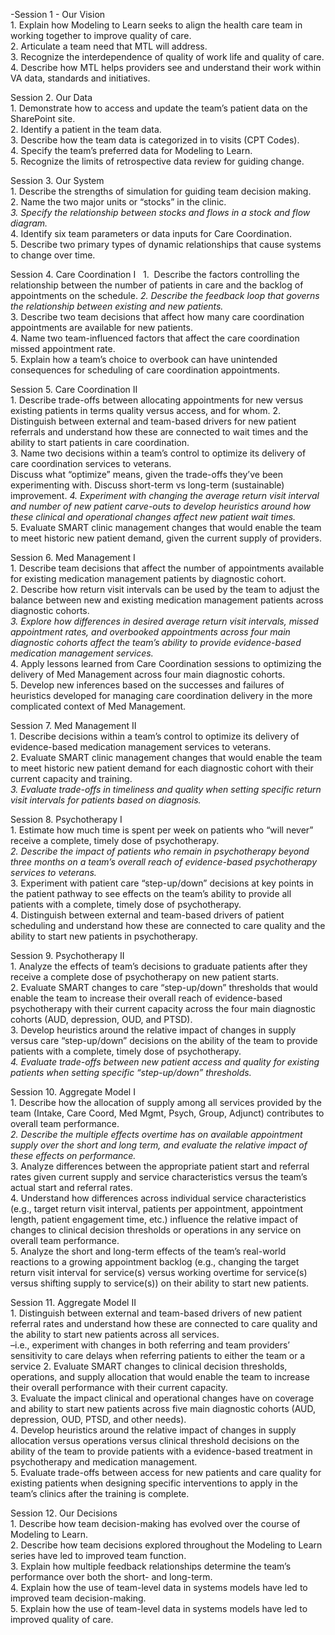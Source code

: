 -Session 1 - Our Vision  
1.	Explain how Modeling to Learn seeks to align the health care team in working together to improve quality of care.  
2.	Articulate a team need that MTL will address.  
3.	Recognize the interdependence of quality of work life and quality of care.  
4.	Describe how MTL helps providers see and understand their work within VA data, standards and initiatives.  

Session 2. Our Data  
1.	Demonstrate how to access and update the team’s patient data on the SharePoint site.  
2.	Identify a patient in the team data.  
3.	Describe how the team data is categorized in to visits (CPT Codes).  
4.	Specify the team’s preferred data for Modeling to Learn.  
5.	Recognize the limits of retrospective data review for guiding change.  

Session 3. Our System  
1.	Describe the strengths of simulation for guiding team decision making.  
2.	Name the two major units or "stocks" in the clinic.  
*3.	Specify the relationship between stocks and flows in a stock and flow diagram.*  
4.	Identify six team parameters or data inputs for Care Coordination.  
5.	Describe two primary types of dynamic relationships that cause systems to change over time.  

Session 4. Care Coordination I  
1.        Describe the factors controlling the relationship between the number of patients in care and the backlog of appointments on the schedule.
*2.	Describe the feedback loop that governs the relationship between existing and new patients.*  
3.	Describe two team decisions that affect how many care coordination appointments are available for new patients.  
4.	Name two team-influenced factors that affect the care coordination missed appointment rate.  
5.	Explain how a team’s choice to overbook can have unintended consequences for scheduling of care coordination appointments.  

Session 5. Care Coordination II  
1.	Describe trade-offs between allocating appointments for new versus existing patients in terms quality versus access, and for whom. 
2.	Distinguish between external and team-based drivers for new patient referrals and understand how these are connected to wait times and the ability to start patients in care coordination.  
3.	Name two decisions within a team’s control to optimize its delivery of care coordination services to veterans.  
          Discuss what "optimize" means, given the trade-offs they've been experimenting with.  Discuss short-term vs long-term (sustainable) improvement.
*4.	Experiment with changing the average return visit interval and number of new patient carve-outs to develop heuristics around how these clinical and operational changes affect new patient wait times.*   
5.	Evaluate SMART clinic management changes that would enable the team to meet historic new patient demand, given the current supply of providers.  

Session 6. Med Management I  
1.	Describe team decisions that affect the number of appointments available for existing medication management patients by diagnostic cohort.  
2.	Describe how return visit intervals can be used by the team to adjust the balance between new and existing medication management patients across diagnostic cohorts.  
*3.	Explore how differences in desired average return visit intervals, missed appointment rates, and overbooked appointments across four main diagnostic cohorts affect the team’s ability to provide evidence-based medication management services.*  
4.	Apply lessons learned from Care Coordination sessions to optimizing the delivery of Med Management across four main diagnostic cohorts.  
5.	Develop new inferences based on the successes and failures of heuristics developed for managing care coordination delivery in the more complicated context of Med Management.  

Session 7. Med Management II  
1.	Describe decisions within a team’s control to optimize its delivery of evidence-based medication management services to veterans.  
2.	Evaluate SMART clinic management changes that would enable the team to meet historic new patient demand for each diagnostic cohort with their current capacity and training.  
*3.	Evaluate trade-offs in timeliness and quality when setting specific return visit intervals for patients based on diagnosis.*   

Session 8. Psychotherapy I  
1.	Estimate how much time is spent per week on patients who “will never” receive a complete, timely dose of psychotherapy.  
*2.	Describe the impact of patients who remain in psychotherapy beyond three months on a team’s overall reach of evidence-based psychotherapy services to veterans.*   
3.	Experiment with patient care “step-up/down” decisions at key points in the patient pathway to see effects on the team’s ability to provide all patients with a complete, timely dose of psychotherapy.   
4.	Distinguish between external and team-based drivers of patient scheduling and understand how these are connected to care quality and the ability to start new patients in psychotherapy.  

Session 9. Psychotherapy II  
1.	Analyze the effects of team’s decisions to graduate patients after they receive a complete dose of psychotherapy on new patient starts.  
2.	Evaluate SMART changes to care “step-up/down” thresholds that would enable the team to increase their overall reach of evidence-based psychotherapy with their current capacity across the four main diagnostic cohorts (AUD, depression, OUD, and PTSD).  
3.	Develop heuristics around the relative impact of changes in supply versus care “step-up/down” decisions on the ability of the team to provide patients with a complete, timely dose of psychotherapy.  
*4.	Evaluate trade-offs between new patient access and quality for existing patients when setting specific “step-up/down” thresholds.*  

Session 10. Aggregate Model I  
1.	Describe how the allocation of supply among all services provided by the team (Intake, Care Coord, Med Mgmt, Psych, Group, Adjunct) contributes to overall team performance.  
*2.	Describe the multiple effects overtime has on available appointment supply over the short and long term, and evaluate the relative impact of these effects on performance.*  
3.	Analyze differences between the appropriate patient start and referral rates given current supply and service characteristics versus the team’s actual start and referral rates.  
4.	Understand how differences across individual service characteristics (e.g., target return visit interval, patients per appointment, appointment length, patient engagement time, etc.) influence the relative impact of changes to clinical decision thresholds or operations in any service on overall team performance.   
5.	Analyze the short and long-term effects of the team’s real-world reactions to a growing appointment backlog (e.g., changing the target return visit interval for service(s) versus working overtime for service(s) versus shifting supply to service(s)) on their ability to start new patients.  


Session 11. Aggregate Model II  
1.	Distinguish between external and team-based drivers of new patient referral rates and understand how these are connected to care quality and the ability to start new patients across all services.  
    --i.e., experiment with changes in both referring and team providers' sensitivity to care delays when referring patients to either the team or a service
2.	Evaluate SMART changes to clinical decision thresholds, operations, and supply allocation that would enable the team to increase their overall performance with their current capacity.  
3.	Evaluate the impact clinical and operational changes have on coverage and ability to start new patients across five main diagnostic cohorts (AUD, depression, OUD, PTSD, and other needs).   
4.	Develop heuristics around the relative impact of changes in supply allocation versus operations versus clinical threshold decisions on the ability of the team to provide patients with a evidence-based treatment in psychotherapy and medication management.  
5.	Evaluate trade-offs between access for new patients and care quality for existing patients when designing specific interventions to apply in the team’s clinics after the training is complete.  

Session 12. Our Decisions  
1.	Describe how team decision-making has evolved over the course of Modeling to Learn.  
2.	Describe how team decisions explored throughout the Modeling to Learn series have led to improved team function.   
3.	Explain how multiple feedback relationships determine the team’s performance over both the short- and long-term.  
4.	Explain how the use of team-level data in systems models have led to improved team decision-making.  
5.	Explain how the use of team-level data in systems models have led to improved quality of care.  
